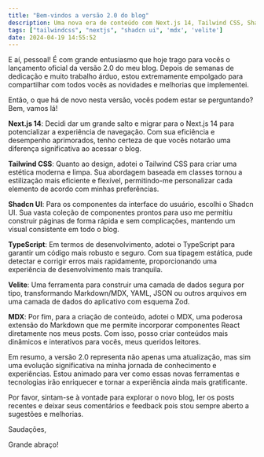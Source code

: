 ```yaml
---
title: "Bem-vindos a versão 2.0 do blog"
description: Uma nova era de conteúdo com Next.js 14, Tailwind CSS, Shadcn UI, TypeScript, Velite e MDX. Junte-se a mim nesta jornada de descoberta e aprendizado!
tags: ["tailwindcss", "nextjs", "shadcn ui", 'mdx', 'velite']
date: 2024-04-19 14:55:52
---
```


E aí, pessoal! É com grande entusiasmo que hoje trago para vocês o lançamento oficial da versão 2.0 do meu blog. Depois de semanas de dedicação e muito trabalho árduo, estou extremamente empolgado para compartilhar com todos vocês as novidades e melhorias que implementei.

Então, o que há de novo nesta versão, vocês podem estar se perguntando? Bem, vamos lá!

**Next.js 14**: Decidi dar um grande salto e migrar para o Next.js 14 para potencializar a experiência de navegação. Com sua eficiência e desempenho aprimorados, tenho certeza de que vocês notarão uma diferença significativa ao acessar o blog.

**Tailwind CSS**: Quanto ao design, adotei o Tailwind CSS para criar uma estética moderna e limpa. Sua abordagem baseada em classes tornou a estilização mais eficiente e flexível, permitindo-me personalizar cada elemento de acordo com minhas preferências.

**Shadcn UI**: Para os componentes da interface do usuário, escolhi o Shadcn UI. Sua vasta coleção de componentes prontos para uso me permitiu construir páginas de forma rápida e sem complicações, mantendo um visual consistente em todo o blog.

**TypeScript**: Em termos de desenvolvimento, adotei o TypeScript para garantir um código mais robusto e seguro. Com sua tipagem estática, pude detectar e corrigir erros mais rapidamente, proporcionando uma experiência de desenvolvimento mais tranquila.

**Velite**: Uma ferramenta para construir uma camada de dados segura por tipo, transformando Markdown/MDX, YAML, JSON ou outros arquivos em uma camada de dados do aplicativo com esquema Zod.

**MDX**: Por fim, para a criação de conteúdo, adotei o MDX, uma poderosa extensão do Markdown que me permite incorporar componentes React diretamente nos meus posts. Com isso, posso criar conteúdos mais dinâmicos e interativos para vocês, meus queridos leitores.

Em resumo, a versão 2.0 representa não apenas uma atualização, mas sim uma evolução significativa na minha jornada de conhecimento e experiências. Estou animado para ver como essas novas ferramentas e tecnologias irão enriquecer e tornar a experiência ainda mais gratificante.

Por favor, sintam-se à vontade para explorar o novo blog, ler os posts recentes e deixar seus comentários e feedback pois stou sempre aberto a sugestões e melhorias.


Saudações,

Grande abraço!